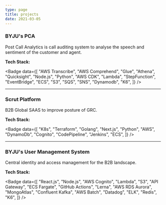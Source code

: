 ```yaml
---
type: page
title: projects
date: 2021-03-05
---
```



### BYJU's PCA

Post Call Analytics is call auditing system to analyse the speech and sentiment of the customer and agent.

**Tech Stack:**

<Badge
  data={[
    "AWS Transcribe",
    "AWS Comprehend",
    "Glue",
    "Athena",
    "Quicksight",
    "Node.js",
    "Python",
    "AWS CDK",
    "Lambda",
    "StepFunction",
    "EventBridge",
    "ECS",
    "S3",
    "SQS",
    "SNS",
    "Dynamodb",
    "K6",
  ]}
/>

---

### Scrut Platform

B2B Global SAAS to improve posture of GRC.

**Tech Stack:**

<Badge
  data={[
    "K8s",
    "Terraform",
    "Golang",
    "Next.js",
    "Python",
    "AWS",
    "DynamoDb",
    "Cognito",
    "CodePipeline",
    "Jenkins",
    "ECS",
  ]}
/>

---

### BYJU's User Management System

Central identity and access management for the B2B landscape.

**Tech Stack:**

<Badge
  data={[
    "React.js",
    "Node.js",
    "AWS Cognito",
    "Lambda",
    "S3",
    "API Gateway",
    "ECS Fargate",
    "GitHub Actions",
    "Lerna",
    "AWS RDS Aurora",
    "MongoAtlas",
    "Confluent Kafka",
    "AWS Batch",
    "Datadog",
    "ELK",
    "Redis",
    "K6",
  ]}
/>
